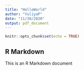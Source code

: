```yaml
---
title: "HelloWorld"
author: "YuliyaP"
date: "11/30/2020"
output: pdf_document
---
```


```r
knitr::opts_chunk$set(echo = TRUE)
```

## R Markdown

This is an R Markdown document

